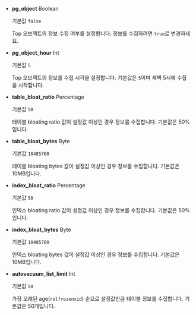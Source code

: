 * **pg_object** <span class='type'>Boolean</span>

  기본값 `false`

  Top 오브젝트의 정보 수집 여부를 설정합니다. 정보를 수집하려면 `true`로 변경하세요.

* **pg_object_hour** <span class='type'>Int</span>

  기본값 `5`

  Top 오브젝트의 정보를 수집 시각을 설정합니다. 기본값은 `5`이며 새벽 5시에 수집을 시작합니다.

* **table_bloat_ratio** <span class='type'>Percentage</span>

  기본값 `50`

  테이블 bloating ratio 값이 설정값 이상인 경우 정보를 수집합니다. 기본값은 50%입니다.

* **table_bloat_bytes** <span class='type'>Byte</span>

  기본값 `10485760`

  테이블 bloating bytes 값이 설정값 이상인 경우 정보를 수집합니다. 기본값은 10MB입니다.

* **index_bloat_ratio** <span class='type'>Percentage</span>

  기본값 `50`

  인덱스 bloating ratio 값이 설정값 이상인 경우 정보를 수집합니다. 기본값은 50%입니다.

* **index_bloat_bytes** <span class='type'>Byte</span>

  기본값 `10485760`

  인덱스 bloating bytes 값이 설정값 이상인 경우 정보를 수집합니다. 기본값은 10MB입니다.

* **autovacuum_list_limit**  <span class='type'>Int</span>

  기본값 `50`

  가장 오래된 age(`relfrozenxid`) 순으로 설정값만큼 테이블 정보를 수집합니다. 기본값은 50개입니다.